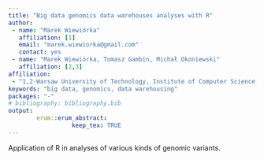 ```yaml
---
title: "Big data genomics data warehouses analyses with R"
author:
 - name: "Marek Wiewiórka"
   affiliation: [1]
   email: "marek.wiewiorka@gmail.com"
   contact: yes
 - name: "Marek Wiewiórka, Tomasz Gambin, Michał Okoniewski"
   affiliation: [2,3]
affiliation:
 - "1,2-Warsaw University of Technology, Institute of Computer Science, 3-ETH Zurich"
keywords: "big data, genomics, data warehousing"
packages: "-"
# bibliography: bibliography.bib
output:  
        erum::erum_abstract:
                  keep_tex: TRUE
---
```


Application of R in analyses of various kinds of genomic variants.

<!--  -->
<!-- **References** -->
<!-- - -->
